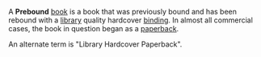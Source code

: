 A '''Prebound''' [[book]] is a book that was previously bound and has been rebound with a [[library]] quality hardcover [[book binding|binding]]. In almost all commercial cases, the book in question began as a [[paperback]].

An alternate term is "Library Hardcover Paperback".


{{book-stub}}